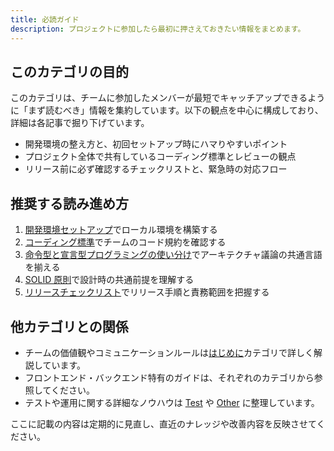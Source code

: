 ```yaml
---
title: 必読ガイド
description: プロジェクトに参加したら最初に押さえておきたい情報をまとめます。
---
```


## このカテゴリの目的

このカテゴリは、チームに参加したメンバーが最短でキャッチアップできるように「まず読むべき」情報を集約しています。以下の観点を中心に構成しており、詳細は各記事で掘り下げています。

- 開発環境の整え方と、初回セットアップ時にハマりやすいポイント
- プロジェクト全体で共有しているコーディング標準とレビューの観点
- リリース前に必ず確認するチェックリストと、緊急時の対応フロー

## 推奨する読み進め方

1. [開発環境セットアップ](/docs/essentials/environment/)でローカル環境を構築する
2. [コーディング標準](/docs/essentials/coding-standards/)でチームのコード規約を確認する
3. [命令型と宣言型プログラミングの使い分け](/docs/essentials/imperative-vs-declarative/)でアーキテクチャ議論の共通言語を揃える
4. [SOLID 原則](/docs/essentials/solid/)で設計時の共通前提を理解する
5. [リリースチェックリスト](/docs/essentials/release-checklist/)でリリース手順と責務範囲を把握する

## 他カテゴリとの関係

- チームの価値観やコミュニケーションルールは[はじめに](/docs/intro/)カテゴリで詳しく解説しています。
- フロントエンド・バックエンド特有のガイドは、それぞれのカテゴリから参照してください。
- テストや運用に関する詳細なノウハウは [Test](/docs/test/) や [Other](/docs/other/) に整理しています。

ここに記載の内容は定期的に見直し、直近のナレッジや改善内容を反映させてください。
